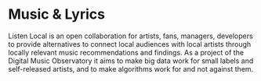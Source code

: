 # Music & Lyrics {#music}

Listen Local is an open collaboration for artists, fans, managers, developers to provide alternatives to connect local audiences with local artists through locally relevant music recommendations and findings. As a project of the  Digital Music Observatory it aims to make big data work for small labels and self-released artists, and to make algorithms work for and not against them.